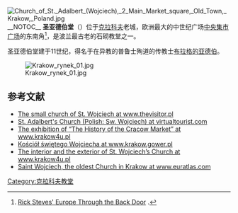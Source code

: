 [[Image:Church_of_St._Adalbert_(Wojciech),_2_Main_Market_square,_Old_Town,_Krakow,_Poland.jpg|thumb]]
__NOTOC__
'''圣亚德伯堂'''（{{lang-pl|Kościół św. Wojciecha}}）位于[[克拉科夫|克拉科夫]]老城，欧洲最大的中世纪广场[[中央集市广场_(克拉科夫)|中央集市广场]]的东南角<ref name = "Steves">[http://books.google.com/books?vid=ISBN1566917212&id=2KzSp-AV3KIC&pg=PA496&lpg=PA496&dq=Krak%C3%B3w+market+square+largest&sig=HsrAY8aaOMHY6qvpoIlzzCVJZ-E  Rick Steves' Europe Through the Back Door] {{Wayback|url=http://books.google.com/books?vid=ISBN1566917212&id=2KzSp-AV3KIC&pg=PA496&lpg=PA496&dq=Krak%C3%B3w+market+square+largest&sig=HsrAY8aaOMHY6qvpoIlzzCVJZ-E |date=20121109010954 }}.</ref>，是波兰最古老的石砌教堂之一。

圣亚德伯堂建于11世纪，得名于在异教的普鲁士殉道的传教士[[布拉格的亚德伯|布拉格的亚德伯]]。

[[Image:Krakow_rynek_01.jpg|thumb]]

== 参考文献 ==
{{reflist}}
{{commons category|Church of Saint Adalbert in Kraków}}
*[https://web.archive.org/web/20070211234609/http://www.thevisitor.pl/zabytkicentrummiasta.php The small church of St. Wojciech at www.thevisitor.pl]
*[http://www.virtualtourist.com/travel/Europe/Poland/Wojewodztwo_Malopolskie/Krakow-490219/Things_To_Do-Krakow-Churches_in_Krakow-BR-1.html St. Adalbert's Church (Polish: Sw. Wojciech) at virtualtourist.com] {{Wayback|url=http://www.virtualtourist.com/travel/Europe/Poland/Wojewodztwo_Malopolskie/Krakow-490219/Things_To_Do-Krakow-Churches_in_Krakow-BR-1.html |date=20180507153336 }}
*[http://www.krakow4u.pl/eng_index.php?parametr=koscioly/paulinow/eng_paulinow The exhibition of “The History of the Cracow Market” at www.krakow4u.pl] {{Wayback|url=http://www.krakow4u.pl/eng_index.php?parametr=koscioly%2Fpaulinow%2Feng_paulinow |date=20201028061436 }}
*[https://web.archive.org/web/20070812184246/http://www.krakow.gower.pl/wojtek.htm Kościół świętego Wojciecha at www.krakow.gower.pl]
*[http://www.krakow4u.pl/eng_index.php?parametr=koscioly/paulinow/eng_paulinow The interior and the exterior of St. Wojciech’s Church at www.krakow4u.pl] {{Wayback|url=http://www.krakow4u.pl/eng_index.php?parametr=koscioly%2Fpaulinow%2Feng_paulinow |date=20201028061436 }}
*[http://www.euratlas.com/Atlas/poland/krakow_oldest_church.html Saint Wojciech, the oldest Church in Krakow at www.euratlas.com] {{Wayback|url=http://www.euratlas.com/Atlas/poland/krakow_oldest_church.html |date=20201020221418 }}

{{coord|50|03|39|N|19|56|15|E|region:PL_type:landmark_source:dewiki|display=title}}

[[Category:克拉科夫教堂|Category:克拉科夫教堂]]